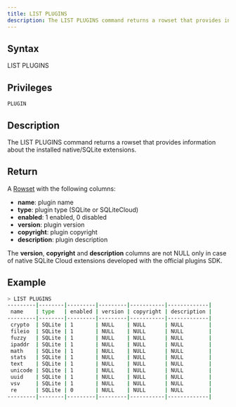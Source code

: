 ```yaml
---
title: LIST PLUGINS
description: The LIST PLUGINS command returns a rowset that provides information about the installed native/SQLite extensions
---
```


## Syntax

LIST PLUGINS

## Privileges

```
PLUGIN
```

## Description

The LIST PLUGINS command returns a rowset that provides information about the installed native/SQLite extensions.

## Return

A [Rowset](https://github.com/sqlitecloud/sdk/blob/master/PROTOCOL.md) with the following columns:
* **name**: plugin name
* **type**: plugin type (SQLite or SQLiteCloud)
* **enabled**: 1 enabled, 0 disabled
* **version**: plugin version
* **copyright**: plugin copyright
* **description**: plugin description

The **version**, **copyright** and **description** columns are not NULL only in case of native SQLite Cloud extensions developed with the official plugins SDK.

## Example

```bash
> LIST PLUGINS
---------|--------|---------|---------|-----------|-------------|
 name    | type   | enabled | version | copyright | description |
---------|--------|---------|---------|-----------|-------------|
 crypto  | SQLite | 1       | NULL    | NULL      | NULL        |
 fileio  | SQLite | 1       | NULL    | NULL      | NULL        |
 fuzzy   | SQLite | 1       | NULL    | NULL      | NULL        |
 ipaddr  | SQLite | 1       | NULL    | NULL      | NULL        |
 math    | SQLite | 1       | NULL    | NULL      | NULL        |
 stats   | SQLite | 1       | NULL    | NULL      | NULL        |
 text    | SQLite | 1       | NULL    | NULL      | NULL        |
 unicode | SQLite | 1       | NULL    | NULL      | NULL        |
 uuid    | SQLite | 1       | NULL    | NULL      | NULL        |
 vsv     | SQLite | 1       | NULL    | NULL      | NULL        |
 re      | SQLite | 0       | NULL    | NULL      | NULL        |
---------|--------|---------|---------|-----------|-------------|

```
